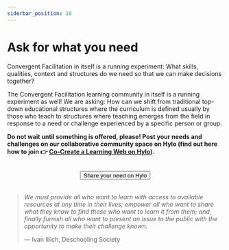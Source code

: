```yaml
---
siderbar_position: 10
---
```


# Ask for what you need


Convergent Facilitation in itself is a running experiment: What skills, qualities, context and structures do we need so that we can make decisions together? 

The Convergent Facilitation learning community in itself is a running experiment as well! We are asking: How can we shift from traditional top-down educational structures where the curriculum is defined usually by those who teach to structures where teaching emerges from the field in response to a need or challenge experienced by a specific person or group.

**Do not wait until something is offered, please! Post your needs and challenges on our collaborative community space on Hylo (find out here how to join :point_right: [Co-Create a Learning Web on Hylo](/how-to-engage/platforms-and-co-creation/co-create-on-hylo)).**

<center>
  <br/>
  <a href="https://www.hylo.com/groups/convergent-facilitation/create/post?newPostType=request"> 
    <button className="button button--primary" type="submit">
      Share your need on Hylo
    </button>
  </a>
</center> 
<br/>

> *We must provide all who want to learn with access to available resources at any time in their lives; empower all who want to share what they know to find those who want to learn it from them; and, finally furnish all who want to present an issue to the public with the opportunity to make their challenge known.*  
>   
> — Ivan Illich, Deschooling Society
